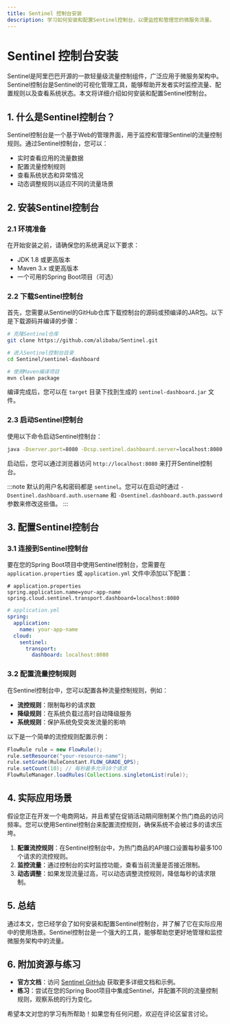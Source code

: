 ```yaml
---
title: Sentinel 控制台安装
description: 学习如何安装和配置Sentinel控制台，以便监控和管理您的微服务流量。
---
```


# Sentinel 控制台安装

Sentinel是阿里巴巴开源的一款轻量级流量控制组件，广泛应用于微服务架构中。Sentinel控制台是Sentinel的可视化管理工具，能够帮助开发者实时监控流量、配置规则以及查看系统状态。本文将详细介绍如何安装和配置Sentinel控制台。

## 1. 什么是Sentinel控制台？

Sentinel控制台是一个基于Web的管理界面，用于监控和管理Sentinel的流量控制规则。通过Sentinel控制台，您可以：

- 实时查看应用的流量数据
- 配置流量控制规则
- 查看系统状态和异常情况
- 动态调整规则以适应不同的流量场景

## 2. 安装Sentinel控制台

### 2.1 环境准备

在开始安装之前，请确保您的系统满足以下要求：

- JDK 1.8 或更高版本
- Maven 3.x 或更高版本
- 一个可用的Spring Boot项目（可选）

### 2.2 下载Sentinel控制台

首先，您需要从Sentinel的GitHub仓库下载控制台的源码或预编译的JAR包。以下是下载源码并编译的步骤：

```bash
# 克隆Sentinel仓库
git clone https://github.com/alibaba/Sentinel.git

# 进入Sentinel控制台目录
cd Sentinel/sentinel-dashboard

# 使用Maven编译项目
mvn clean package
```

编译完成后，您可以在 `target` 目录下找到生成的 `sentinel-dashboard.jar` 文件。

### 2.3 启动Sentinel控制台

使用以下命令启动Sentinel控制台：

```bash
java -Dserver.port=8080 -Dcsp.sentinel.dashboard.server=localhost:8080 -Dproject.name=sentinel-dashboard -jar sentinel-dashboard.jar
```

启动后，您可以通过浏览器访问 `http://localhost:8080` 来打开Sentinel控制台。

:::note
默认的用户名和密码都是 `sentinel`。您可以在启动时通过 `-Dsentinel.dashboard.auth.username` 和 `-Dsentinel.dashboard.auth.password` 参数来修改这些值。
:::

## 3. 配置Sentinel控制台

### 3.1 连接到Sentinel控制台

要在您的Spring Boot项目中使用Sentinel控制台，您需要在 `application.properties` 或 `application.yml` 文件中添加以下配置：

```properties
# application.properties
spring.application.name=your-app-name
spring.cloud.sentinel.transport.dashboard=localhost:8080
```

```yaml
# application.yml
spring:
  application:
    name: your-app-name
  cloud:
    sentinel:
      transport:
        dashboard: localhost:8080
```

### 3.2 配置流量控制规则

在Sentinel控制台中，您可以配置各种流量控制规则，例如：

- **流控规则**：限制每秒的请求数
- **降级规则**：在系统负载过高时自动降级服务
- **系统规则**：保护系统免受突发流量的影响

以下是一个简单的流控规则配置示例：

```java
FlowRule rule = new FlowRule();
rule.setResource("your-resource-name");
rule.setGrade(RuleConstant.FLOW_GRADE_QPS);
rule.setCount(10); // 每秒最多允许10个请求
FlowRuleManager.loadRules(Collections.singletonList(rule));
```

## 4. 实际应用场景

假设您正在开发一个电商网站，并且希望在促销活动期间限制某个热门商品的访问频率。您可以使用Sentinel控制台来配置流控规则，确保系统不会被过多的请求压垮。

1. **配置流控规则**：在Sentinel控制台中，为热门商品的API接口设置每秒最多100个请求的流控规则。
2. **监控流量**：通过控制台的实时监控功能，查看当前流量是否接近限制。
3. **动态调整**：如果发现流量过高，可以动态调整流控规则，降低每秒的请求限制。

## 5. 总结

通过本文，您已经学会了如何安装和配置Sentinel控制台，并了解了它在实际应用中的使用场景。Sentinel控制台是一个强大的工具，能够帮助您更好地管理和监控微服务架构中的流量。

## 6. 附加资源与练习

- **官方文档**：访问 [Sentinel GitHub](https://github.com/alibaba/Sentinel) 获取更多详细文档和示例。
- **练习**：尝试在您的Spring Boot项目中集成Sentinel，并配置不同的流量控制规则，观察系统的行为变化。

希望本文对您的学习有所帮助！如果您有任何问题，欢迎在评论区留言讨论。